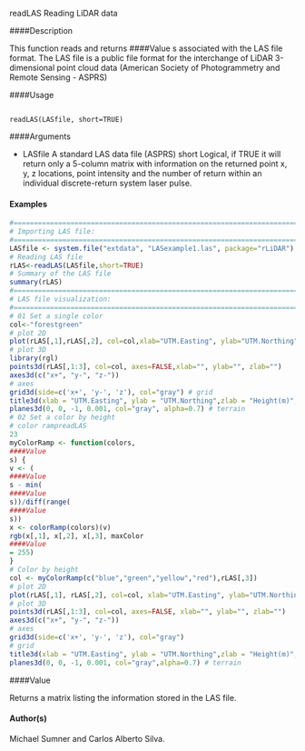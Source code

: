 readLAS
Reading LiDAR data

####Description 

This function reads and returns 
####Value 
s associated with the LAS file format. The LAS file is a public
file format for the interchange of LiDAR 3-dimensional point cloud data (American Society of
Photogrammetry and Remote Sensing - ASPRS)

####Usage 
<pre><code>
readLAS(LASfile, short=TRUE)
</code></pre>

####Arguments 

* LASfile A standard LAS data file (ASPRS) short Logical, if TRUE it will return only a 5-column matrix with information on the returned point x, y, z locations, point intensity and the number of return within an individual discrete-return system laser pulse.



#### Examples 
 ```r

#=======================================================================#
# Importing LAS file:
#=======================================================================#
LASfile <- system.file("extdata", "LASexample1.las", package="rLiDAR")
# Reading LAS file
rLAS<-readLAS(LASfile,short=TRUE)
# Summary of the LAS file
summary(rLAS)
#=======================================================================#
# LAS file visualization:
#=======================================================================#
# 01 Set a single color
col<-"forestgreen"
# plot 2D
plot(rLAS[,1],rLAS[,2], col=col,xlab="UTM.Easting", ylab="UTM.Northing", main="Single color")
# plot 3D
library(rgl)
points3d(rLAS[,1:3], col=col, axes=FALSE,xlab="", ylab="", zlab="")
axes3d(c("x+", "y-", "z-"))
# axes
grid3d(side=c('x+', 'y-', 'z'), col="gray") # grid
title3d(xlab = "UTM.Easting", ylab = "UTM.Northing",zlab = "Height(m)", col="red") # title
planes3d(0, 0, -1, 0.001, col="gray", alpha=0.7) # terrain
# 02 Set a color by height
# color rampreadLAS
23
myColorRamp <- function(colors, 
####Value 
s) {
v <- (
####Value 
s - min(
####Value 
s))/diff(range(
####Value 
s))
x <- colorRamp(colors)(v)
rgb(x[,1], x[,2], x[,3], maxColor
####Value 
 = 255)
}
# Color by height
col <- myColorRamp(c("blue","green","yellow","red"),rLAS[,3])
# plot 2D
plot(rLAS[,1], rLAS[,2], col=col, xlab="UTM.Easting", ylab="UTM.Northing", main="Color by height")
# plot 3D
points3d(rLAS[,1:3], col=col, axes=FALSE, xlab="", ylab="", zlab="")
axes3d(c("x+", "y-", "z-"))
# axes
grid3d(side=c('x+', 'y-', 'z'), col="gray")
# grid
title3d(xlab = "UTM.Easting", ylab = "UTM.Northing",zlab = "Height(m)", col="red") # title
planes3d(0, 0, -1, 0.001, col="gray",alpha=0.7) # terrain

```
####Value 

Returns a matrix listing the information stored in the LAS file.

#### Author(s)
Michael Sumner and Carlos Alberto Silva.
